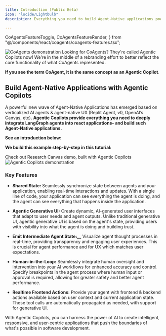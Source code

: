 ```yaml
---
title: Introduction (Public Beta)
icon: "lucide/Lightbulb"
description: Everything you need to build Agent-Native applications powered by CopilotKit & LangGraph. The building blocks for the next generation of AI-native apps.

---
```


  CoAgentsFeatureToggle,
  CoAgentsFeatureRender,
} from "@/components/react/coagents/coagents-features.tsx";


<Frame className="mt-0 mb-12">
  <img
    src="/images/CoAgents.gif"
    alt="CoAgents demonstration"
    className="w-auto"
  />
</Frame>

<Callout>
Looking for CoAgents? They're called Agentic Copilots now! We're in the middle of a rebranding effort to better reflect the core functionality of what
CoAgents represented. 

**If you see the term CoAgent, it is the same concept as an Agentic Copilot**.
</Callout>

## Build Agent-Native Applications with Agentic Copilots

A powerful new wave of Agent-Native Applications has emerged based on verticalized AI agents & agent-native UX (Replit Agent, v0, OpenAI’s Canvas, etc). **Agentic Copilots provide everything you need to deeply integrate LangGraph agents into react applications-
and build such Agent-Native applications.**




**See an introduction below:**

<div className="flex justify-center my-12">
  <YouTubeVideo videoId="tVjVYJE-Nic" defaultPlaybackRate={1.0} />
</div>

**We build this example step-by-step in this tutorial:**
<div className="flex justify-center my-12">
  <YouTubeVideo videoId="0b6BVqPwqA0" defaultPlaybackRate={1.0} />
</div>


  <Link
    href="https://github.com/CopilotKit/CopilotKit/blob/main/examples/coagents-research-canvas/readme.md"
    className="text-primary-600 decoration-from-font underline [text-underline-position:from-font]"
  >
    Check out Research Canvas demo, built with Agentic Copilots
  </Link>
  
  <Link
    href="https://github.com/CopilotKit/CopilotKit/blob/main/examples/coagents-research-canvas/readme.md"
    className="text-primary-600 decoration-from-font underline [text-underline-position:from-font]"
  >
    <Frame className="-mt-12">
      <img
        src="/images/coagents/SharedStateCoAgents.gif"
        alt="Agentic Copilots demonstration"
        className="w-auto"
      />
    </Frame>
  </Link>







### Key Features

- **__Shared State:__** Seamlessly synchronize state between agents and your application, enabling real-time interactions and updates. With a single line of code, your application can see everything the agent is doing, and the agent can see everything that happens inside the application.

- **__Agentic Generative UI:__** Create dynamic, AI-generated user interfaces that adapt to user needs and agent outputs. Unlike traditional generative UI, agentic generative UI is based on the agent's state, providing users with visibility into what the agent is doing and building trust.

- **Emit Intermediate Agent State:__** Visualize agent thought processes in real-time, providing transparency and engaging user experiences. This is crucial for agent performance and for UX which matches user expectations.

- **__Human-in-the-Loop:__** Seamlessly integrate human oversight and intervention into your AI workflows for enhanced accuracy and control. Specify breakpoints in the agent process where human input or approval is required, allowing for greater safety and better agent performance.

- **__Realtime Frontend Actions:__** Provide your agent with frontend & backend actions available based on user context and current application state. These tool calls are automatically propagated as needed, with support for generative UI.

With Agentic Copilots, you can harness the power of AI to create intelligent, responsive, and user-centric applications that push the boundaries of what's possible in software development.



